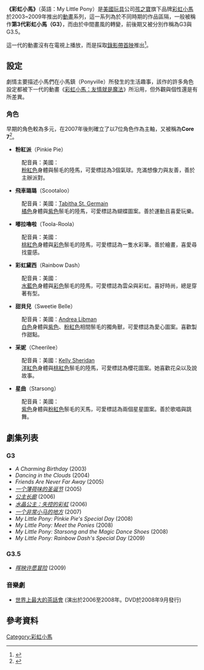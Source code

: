 {{Infobox television
| bgcolour      = hotpink
| show_name     = 彩虹小馬
| eng_name      = My Little Pony
| image         = My Little Pony logo.png
| caption       = 
| genre         = [[奇幻|奇幻]]、[[喜劇|喜劇]]
| based_on      = [[彩虹小馬|彩虹小馬]]<br /> by Bonnie Zacherle
| format        = 
| creator       = 
| developer     = 
| writer        = 
| director      = 
}}

'''《彩虹小馬》'''（英語：My Little Pony）是[[美國|美國]][[玩具|玩具]]公司[[孩之寶|孩之寶]]旗下品牌[[彩虹小馬|彩虹小馬]]於2003~2009年推出的[[動畫|動畫]]系列，這一系列為於不同時期的作品區隔，一般被稱作'''第3代彩虹小馬（G3）'''，而由於中間畫風的轉變，前後期又被分別作稱為G3與G3.5。

這一代的動畫沒有在電視上播放，而是採取[[錄影帶首映|錄影帶首映]]推出<ref>{{Cite web |url=http://tvtropes.org/pmwiki/pmwiki.php/WesternAnimation/MyLittlePonyG3 |title=My little pony g3  |access-date=2016-09-28 |archive-date=2022-05-31 |archive-url=https://web.archive.org/web/20220531000806/https://tvtropes.org/pmwiki/pmwiki.php/WesternAnimation/MyLittlePonyG3 }}</ref>。

==設定==
劇情主要描述小馬們在小馬鎮（Ponyville）所發生的生活趣事，該作的許多角色設定都被下一代的動畫《[[彩虹小馬：友情就是魔法|彩虹小馬：友情就是魔法]]》所沿用，但外觀與個性還是有所差異。

===角色===
早期的角色較為多元，在2007年後則確立了以7位角色作為主軸，又被稱為'''Core 7'''<ref>{{Cite web |url=http://tvtropes.org/pmwiki/pmwiki.php/Characters/MyLittlePonyG3 |title=Characters / My Little Pony G3 |access-date=2016-09-28 |archive-date=2022-05-02 |archive-url=https://web.archive.org/web/20220502221344/https://tvtropes.org/pmwiki/pmwiki.php/Characters/MyLittlePonyG3 }}</ref>。

*'''粉紅派'''（Pinkie Pie）
:配音員：美國：{{tsl|en|Janyse Jaud|Janyse Jaud}}
:[[粉紅色|粉紅色]]身體與鬃毛的陸馬，可愛標誌為3個氣球。充滿想像力與友善，善於主辦派對。

*'''飛車璐璐'''（Scootaloo）
:配音員：美國：[[Tabitha_St._Germain|Tabitha St. Germain]]
:[[橘色|橘色]]身體與[[紫色|紫色]]鬃毛的陸馬，可愛標誌為蝴蝶圖案。善於運動且喜愛玩樂。

*'''嘟拉嚕啦'''（Toola-Roola）
:配音員：美國：{{tsl|en|Erin Mathews|Erin Mathews}}
:[[桃紅色|桃紅色]]身體與[[彩色|彩色]]鬃毛的陸馬，可愛標誌為一隻水彩筆。善於繪畫，喜愛尋找靈感。

*'''彩虹黛西'''（Rainbow Dash）
:配音員：美國：{{tsl|en|Anna Cummer|Anna Cummer}}
:[[水藍色|水藍色]]身體與[[彩色|彩色]]鬃毛的陸馬，可愛標誌為雲朵與彩虹。喜好時尚，總是穿著有型。

*'''甜貝兒'''（Sweetie Belle）
:配音員：美國：[[Andrea_Libman|Andrea Libman]]
:[[白色|白色]]身體與[[紫色|紫色]]、[[粉紅色|粉紅色]]相間鬃毛的獨角獸，可愛標誌為愛心圖案。喜歡製作甜點。

*'''采妮'''（Cheerilee）
:配音員：美國：[[Kelly_Sheridan|Kelly Sheridan]]
:[[洋紅色|洋紅色]]身體與[[桃紅色|桃紅色]]鬃毛的陸馬，可愛標誌為櫻花圖案。她喜歡花朵以及說故事。

*'''星曲'''（Starsong）
:配音員：美國：{{tsl|en|Chantal Strand|Chantal Strand}}
:[[紫色|紫色]]身體與[[粉紅色|粉紅色]]鬃毛的天馬，可愛標誌為兩個星星圖案。善於歌唱與跳舞。

==劇集列表==
===G3===
* ''A Charming Birthday''  (2003) 
* ''Dancing in the Clouds''  (2004) 
* ''Friends Are Never Far Away''  (2005) 
* ''[[小马宝莉:一个薄荷味的圣诞节|一个薄荷味的圣诞节]]''  (2005) 
* ''[[小马宝莉:公主长廊|公主长廊]]''  (2006)
* ''[[小马宝莉水晶公主:失控的彩虹|水晶公主：失控的彩虹]]''  (2006)
* ''[[小马宝莉:_一个非常小马的地方|一个非常小马的地方]]''  (2007)
* ''My Little Pony:  Pinkie Pie's Special Day''  (2008) 
* ''My Little Pony: Meet the Ponies''  (2008) 
* ''My Little Pony: Starsong and the Magic Dance Shoes''  (2008) 
* ''My Little Pony: Rainbow Dash's Special Day''  (2009) 

===G3.5===
* ''[[小马宝莉:晖映许愿冒险|晖映许愿冒险]]''  (2009)

===音樂劇===
*[[彩虹小馬直播：世界上最大的茶話會|世界上最大的茶話會]] (演出於2006至2008年。DVD於2008年9月發行)

==參考資料==
{{reflist}}

{{My_little_pony}}

[[Category:彩虹小馬|Category:彩虹小馬]]
